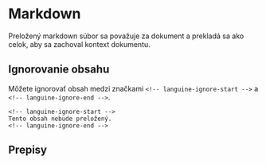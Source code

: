 # Markdown

Preložený markdown súbor sa považuje za dokument a prekladá sa ako celok, aby sa zachoval kontext dokumentu.

## Ignorovanie obsahu

Môžete ignorovať obsah medzi značkami `<!-- languine-ignore-start -->` a `<!-- languine-ignore-end -->`.

```mdx
<!-- languine-ignore-start -->
Tento obsah nebude preložený.
<!-- languine-ignore-end -->
``` 

## Prepisy